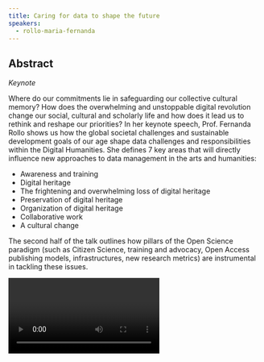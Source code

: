 ```yaml
---
title: Caring for data to shape the future
speakers:
  - rollo-maria-fernanda
---
```

## Abstract

*Keynote*

Where do our commitments lie in safeguarding our collective cultural memory? How does the overwhelming and unstoppable digital revolution change our social, cultural and scholarly life and how does it lead us to rethink and reshape our priorities? In her keynote speech, Prof. Fernanda Rollo shows us how the global societal challenges and sustainable development goals of our age shape data challenges and responsibilities within the Digital Humanities. She defines 7 key areas that will directly influence new approaches to data management in the arts and humanities:

* Awareness and training
* Digital heritage
* The frightening and overwhelming loss of digital heritage
* Preservation of digital heritage
* Organization of digital heritage
* Collaborative work
* A cultural change

The second half of the talk outlines how pillars of the Open Science paradigm (such as Citizen Science, training and advocacy, Open Access publishing models, infrastructures, new research metrics) are instrumental in tackling these issues.

<Video provider="youtube" id="R7vo7x7b62k">
  Maria Fernanda Rollo - Caring for Data to Shape the Future
</Video>

<DownloadLink href="downloads/1.1-Rollo.pdf" />

<Speakers>
  <Speaker speaker="rollo-maria-fernanda" />
</Speakers>

